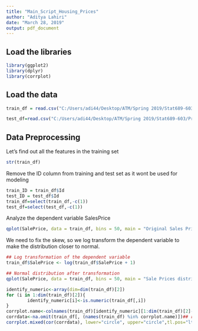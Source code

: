 ```yaml
---
title: "Main_Script_Housing_Prices"
author: "Aditya Lahiri"
date: "March 28, 2019"
output: pdf_document
---
```

## Load the libraries
```r
library(ggplot2)
library(dplyr)
library(corrplot)
```


## Load the data
```r
train_df = read.csv("C:/Users/adi44/Desktop/ATM/Spring 2019/Stat689-603/Project/house-prices-advanced-regression-techniques/STAT689/Data/train.csv", stringsAsFactors = FALSE)

test_df=read.csv("C:/Users/adi44/Desktop/ATM/Spring 2019/Stat689-603/Project/house-prices-advanced-regression-techniques/STAT689/Data/test.csv", stringsAsFactors = FALSE)
```

## Data Preprocessing

Let's find out all the features in the training set
```r
str(train_df)
```

Remove the ID column from training and test set as it wont be used for modeling
```r
train_ID = train_df$Id
test_ID = test_df$Id
train_df=select(train_df,-c(1))
test_df=select(test_df,-c(1))
```

Analyze the dependent variable SalesPrice
```r
qplot(SalePrice, data = train_df, bins = 50, main = "Original Sales Price distribution: Left skewed ")

```

We need to fix the skew, so we log transform the dependent variable to make the
distribution closer to normal. 

```r
## Log transformation of the dependent variable
train_df$SalePrice <- log(train_df$SalePrice + 1)

## Normal distribution after transformation
qplot(SalePrice, data = train_df, bins = 50, main = "Sale Prices distribution after log transformation")
```

```r
identify_numeric<-array(dim=dim(train_df)[2])
for (i in 1:dim(train_df)[2]){
        identify_numeric[i]<-is.numeric(train_df[,i])
}
corrplot.name<-colnames(train_df)[identify_numeric][1:dim(train_df)[2]-1] ## exlude id, and saleprice
corrdata<-na.omit(train_df[, (names(train_df) %in% corrplot.name)])## remove missing for correlation plot
corrplot.mixed(cor(corrdata), lower="circle", upper="circle",tl.pos="lt", diag="n", order="hclust", hclust.method="complete")
```

